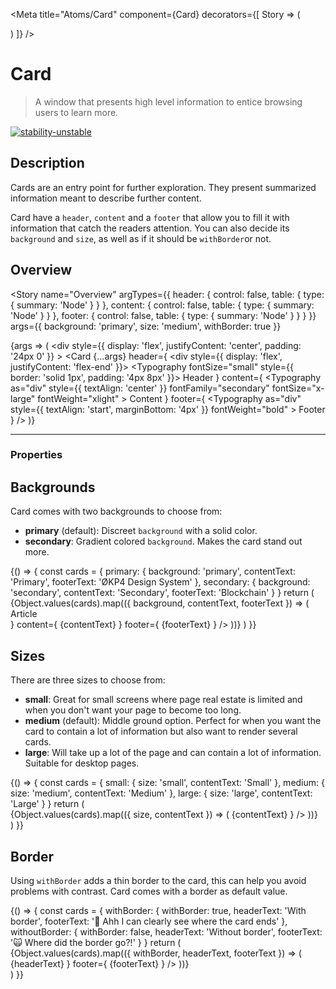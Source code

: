 
<Meta
  title="Atoms/Card"
  component={Card}
  decorators={[
    Story => (
      <ThemeProvider>
        <div className="story-theme-switcher">
          <ThemeSwitcher />
        </div>
        <div className="component-story-main">
          <Story />
        </div>
      </ThemeProvider>
    )
  ]}
/>

# Card

> A window that presents high level information to entice browsing users to learn more.

[![stability-unstable](https://img.shields.io/badge/stability-unstable-yellow.svg)](https://github.com/emersion/stability-badges#unstable)

## Description

Cards are an entry point for further exploration. They present summarized information meant to describe further content.

Card have a `header`, `content` and a `footer` that allow you to fill it with information that catch the readers attention. You can also
decide its `background` and `size`, as well as if it should be `withBorder`or not.

## Overview

<Story
  name="Overview"
  argTypes={{
    header: {
      control: false,
      table: {
        type: { summary: 'Node' }
      }
    },
    content: {
      control: false,
      table: {
        type: { summary: 'Node' }
      }
    },
    footer: {
      control: false,
      table: {
        type: { summary: 'Node' }
      }
    }
  }}
  args={{
    background: 'primary',
    size: 'medium',
    withBorder: true
  }}
>
  {args => (
    <div
      style={{
        display: 'flex',
        justifyContent: 'center',
        padding: '24px 0'
      }}
    >
      <Card
        {...args}
        header={
          <div style={{ display: 'flex', justifyContent: 'flex-end' }}>
            <Typography fontSize="small" style={{ border: 'solid 1px', padding: '4px 8px' }}>
              Header
            </Typography>
          </div>
        }
        content={
          <Typography
            as="div"
            style={{ textAlign: 'center' }}
            fontFamily="secondary"
            fontSize="x-large"
            fontWeight="xlight"
          >
            Content
          </Typography>
        }
        footer={
          <Typography
            as="div"
            style={{ textAlign: 'start', marginBottom: '4px' }}
            fontWeight="bold"
          >
            Footer
          </Typography>
        }
      />
    </div>
  )}
</Story>

---

### Properties

<ArgsTable story="Overview" />

## Backgrounds

Card comes with two backgrounds to choose from:

- **primary** (default): Discreet `background` with a solid color.
- **secondary**: Gradient colored `background`. Makes the card stand out more.

<Canvas>
  <Story name="Backgrounds">
    {() => {
      const cards = {
        primary: {
          background: 'primary',
          contentText: 'Primary',
          footerText: 'ØKP4 Design System'
        },
        secondary: {
          background: 'secondary',
          contentText: 'Secondary',
          footerText: 'Blockchain'
        }
      }
      return (
        <div
          style={{ display: 'flex', flexDirection: 'column', alignItems: 'center', gap: '40px' }}
        >
          {Object.values(cards).map(({ background, contentText, footerText }) => (
            <Card
              background={background}
              header={
                <div style={{ display: 'flex' }}>
                  <Typography fontSize="small" style={{ border: 'solid 1px', padding: '4px 8px' }}>
                    Article
                  </Typography>
                </div>
              }
              content={
                <Typography as="div" style={{ textAlign: 'center' }} fontSize="x-large">
                  {contentText}
                </Typography>
              }
              footer={
                <Typography
                  as="div"
                  style={{ textAlign: 'end', marginBottom: '4px' }}
                  fontSize="small"
                >
                  {footerText}
                </Typography>
              }
            />
          ))}
        </div>
      )
    }}
  </Story>
</Canvas>

## Sizes

There are three sizes to choose from:

- **small**: Great for small screens where page real estate is limited and when you don't want your page to become too long.
- **medium** (default): Middle ground option. Perfect for when you want the card to contain a lot of information but also want to render several cards.
- **large**: Will take up a lot of the page and can contain a lot of information. Suitable for desktop pages.

<Canvas>
  <Story name="Sizes">
    {() => {
      const cards = {
        small: {
          size: 'small',
          contentText: 'Small'
        },
        medium: {
          size: 'medium',
          contentText: 'Medium'
        },
        large: {
          size: 'large',
          contentText: 'Large'
        }
      }
      return (
        <div
          style={{
            display: 'flex',
            flexDirection: 'column',
            alignItems: 'center',
            gap: '40px'
          }}
        >
          {Object.values(cards).map(({ size, contentText }) => (
            <Card
              size={size}
              background="secondary"
              withBorder="true"
              content={
                <Typography as="div" style={{ textAlign: 'center' }} fontSize="x-large">
                  {contentText}
                </Typography>
              }
            />
          ))}
        </div>
      )
    }}
  </Story>
</Canvas>

## Border

Using `withBorder` adds a thin border to the card, this can help you avoid problems with contrast.
Card comes with a border as default value.

<Canvas>
  <Story name="Border">
    {() => {
      const cards = {
        withBorder: {
          withBorder: true,
          headerText: 'With border',
          footerText: '🫶 Ahh I can clearly see where the card ends'
        },
        withoutBorder: {
          withBorder: false,
          headerText: 'Without border',
          footerText: '🙀 Where did the border go?!'
        }
      }
      return (
        <div
          style={{
            display: 'flex',
            flexDirection: 'column',
            alignItems: 'center',
            gap: '40px'
          }}
        >
          {Object.values(cards).map(({ withBorder, headerText, footerText }) => (
            <Card
              withBorder={withBorder}
              header={
                <Typography as="div" fontSize="x-large">
                  {headerText}
                </Typography>
              }
              footer={
                <Typography
                  as="div"
                  style={{ textAlign: 'end', marginBottom: '4px' }}
                  fontSize="small"
                >
                  {footerText}
                </Typography>
              }
            />
          ))}
        </div>
      )
    }}
  </Story>
</Canvas>
